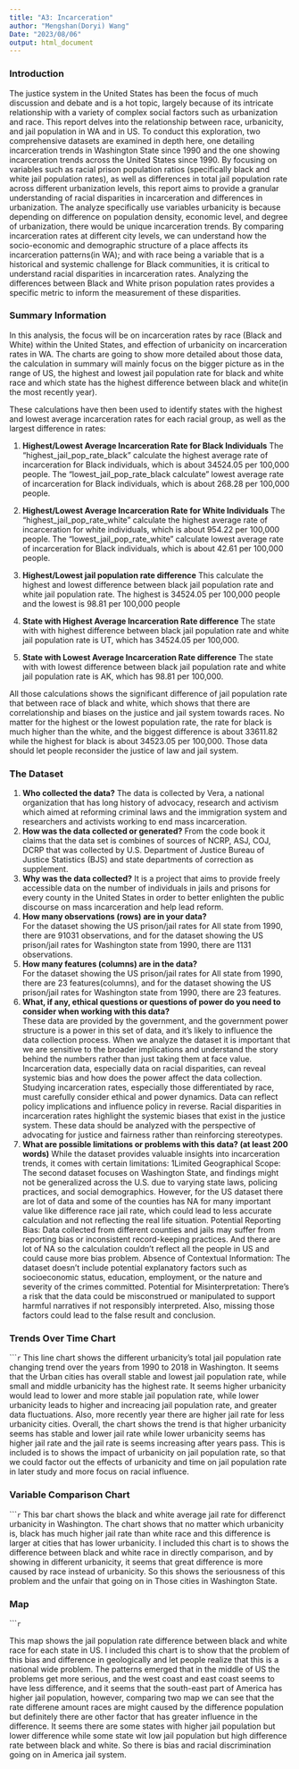 ```yaml
---
title: "A3: Incarceration"
author: "Mengshan(Doryi) Wang"
Date: "2023/08/06"
output: html_document
---
```


### Introduction

The justice system in the United States has been the focus of much discussion and debate and is a hot topic, largely because of its intricate relationship with a variety of complex social factors such as urbanization and race. This report delves into the relationship between race, urbanicity, and jail population in WA and in US. To conduct this exploration, two comprehensive datasets are examined in depth here, one detailing incarceration trends in Washington State since 1990 and the one showing incarceration trends across the United States since 1990. By focusing on variables such as racial prison population ratios (specifically black and white jail population rates), as well as differences in total jail population rate across different urbanization levels, this report aims to provide a granular understanding of racial disparities in incarceration and differences in urbanization. The analyze specifically use variables urbanicity is because depending on difference on population density, economic level, and degree of urbanization, there would be unique incarceration trends. By comparing incarceration rates at different city levels, we can understand how the socio-economic and demographic structure of a place affects its incarceration patterns(in WA); and with race being a variable that is a historical and systemic challenge for Black communities, it is critical to understand racial disparities in incarceration rates. Analyzing the differences between Black and White prison population rates provides a specific metric to inform the measurement of these disparities.

### Summary Information
In this analysis, the focus will be on incarceration rates by race (Black and White) within the United States, and effection of urbanicity on incarceration rates in WA. The charts are going to show more detailed about those data, the calculation in summary will mainly focus on the bigger picture as in the range of US, the highest and lowest jail population rate for black and white race and which state has the highest difference between black and white(in the most recently year).

These calculations have then been used to identify states with the highest and lowest average incarceration rates for each racial group, as well as the largest difference in rates:

1. **Highest/Lowest Average Incarceration Rate for Black Individuals**
The "highest_jail_pop_rate_black" calculate the highest average rate of incarceration for Black individuals, which is about 34524.05 per 100,000 people. The "lowest_jail_pop_rate_black calculate" lowest average rate of incarceration for Black individuals, which is about 268.28 per 100,000 people.

2. **Highest/Lowest Average Incarceration Rate for White Individuals**
The "highest_jail_pop_rate_white" calculate the highest average rate of incarceration for white individuals, which is about 954.22 per 100,000 people. The "lowest_jail_pop_rate_white" calculate lowest average rate of incarceration for Black individuals, which is about 42.61 per 100,000 people.

3. **Highest/Lowest jail population rate difference**
This calculate the highest and lowest difference between black jail population rate and white jail population rate. The highest is 34524.05 per 100,000 people and the lowest is 98.81 per 100,000 people

4. **State with Highest Average Incarceration Rate difference**
The state with with highest difference between black jail population rate and white jail population rate is UT, which has 34524.05 per 100,000.

5. **State with Lowest Average Incarceration Rate difference**
The state with with lowest difference between black jail population rate and white jail population rate is AK, which has 98.81 per 100,000.

All those calculations shows the significant difference of jail population rate that between race of black and white, which shows that there are correlationship and biases on the justice and jail system towards races. No matter for the highest or the lowest population rate, the rate for black is much higher than the white, and the biggest difference is about 33611.82 while the highest for black is about 34523.05 per 100,000. Those data should let people reconsider the justice of law and jail system.

### The Dataset

1. **Who collected the data?**
The data is collected by Vera, a national organization that has long history of advocacy, research and activism which aimed at reforming criminal laws and the immigration system and researchers and activists working to end mass incarceration.
2. **How was the data collected or generated?** 
From the code book it claims that the data set is combines of sources of NCRP, ASJ, COJ, DCRP that was collected by U.S. Department of Justice Bureau of Justice Statistics (BJS) and state departments of correction as supplement.
3. **Why was the data collected?**
It is a project that aims to provide freely accessible data on the number of individuals in jails and prisons for every county in the United States in order to better enlighten the public discourse on mass incarceration and help lead reform.
4. **How many observations (rows) are in your data?**  
For the dataset showing the US prison/jail rates for All state from 1990, there are 91031 observations, and for the dataset showing the US prison/jail rates for Washington state from 1990, there are 1131 observations.
5. **How many features (columns) are in the data?**  
For the dataset showing the US prison/jail rates for All state from 1990, there are 23 features(columns), and for the dataset showing the US prison/jail rates for Washington state from 1990, there are 23 features.
6. **What, if any, ethical questions or questions of power do you need to consider when working with this data?**  
These data are provided by the government, and the government power structure is a power in this set of data, and it's likely to influence the data collection process. When we analyze the dataset it is important that we are sensitive to the broader implications and understand the story behind the numbers rather than just taking them at face value. Incarceration data, especially data on racial disparities, can reveal systemic bias and how does the power affect the data collection. Studying incarceration rates, especially those differentiated by race, must carefully consider ethical and power dynamics. Data can reflect policy implications and influence policy in reverse. Racial disparities in incarceration rates highlight the systemic biases that exist in the justice system. These data should be analyzed with the perspective of advocating for justice and fairness rather than reinforcing stereotypes.
7. **What are possible limitations or problems with this data?   (at least 200 words)**
While the dataset provides valuable insights into incarceration trends, it comes with certain limitations:
1Limited Geographical Scope: The second dataset focuses on Washington State, and findings might not be generalized across the U.S. due to varying state laws, policing practices, and social demographics. However, for the US dataset there are lot of data and some of the counties has NA for many important value like difference race jail rate, which could lead to less accurate calculation and not reflecting the real life situation.
Potential Reporting Bias: Data collected from different counties and jails may suffer from reporting bias or inconsistent record-keeping practices. And there are lot of NA so the calculation couldn't reflect all the people in US and could cause more bias problem.
Absence of Contextual Information: The dataset doesn't include potential explanatory factors such as socioeconomic status, education, employment, or the nature and severity of the crimes committed.
Potential for Misinterpretation: There's a risk that the data could be misconstrued or manipulated to support harmful narratives if not responsibly interpreted. Also, missing those factors could lead to the false result and conclusion.

### Trends Over Time Chart


``````r
```
This line chart shows the different urbanicity's total jail population rate changing trend over the years from 1990 to 2018 in Washington. It seems that the Urban cities has overall stable and lowest jail population rate, while small and middle urbanicity has the highest rate. It seems higher urbanicity would lead to lower and more stable jail population rate, while lower urbanicity leads to higher and increacing jail population rate, and greater data fluctuations. Also, more recently year there are higher jail rate for less urbanicity cities. Overall, the chart shows the trend is that higher urbanicity seems has stable and lower jail rate while lower urbanicity seems has higher jail rate and the jail rate is seems increasing after years pass. This is included is to shows the impact of urbanicity on jail population rate, so that we could factor out the effects of urbanicity and time on jail population rate in later study and more focus on racial influence.

### Variable Comparison Chart

``````r
```
This bar chart shows the black and white average jail rate for differenct urbanicity in Washington. The chart shows that no matter which urbanicity is, black has much higher jail rate than white race and this difference is larger at cities that has lower urbanicity. I included this chart is to shows the difference between black and white race in directly comparison, and by showing in different urbanicity, it seems that great difference is more caused by race instead of urbanicity. So this shows the seriousness of this problem and the unfair that going on in Those cities in Washington State.


### Map

``````r
```

This map shows the jail population rate difference between black and white race for each state in US. I included this chart is to show that the problem of this bias and difference in geologically and let people realize that this is a national wide problem. The patterns emerged that in the middle of US the problems get more serious, and the west coast and east coast seems to have less difference, and it seems that the south-east part of America has higher jail population, however, comparing two map we can see that the rate differene amount races are might caused by the difference population but definitely there are other factor that has greater influence in the difference. It seems there are some states with higher jail population but lower difference while some state wit low jail population but high difference rate between black and white. So there is bias and racial discrimination going on in America jail system.